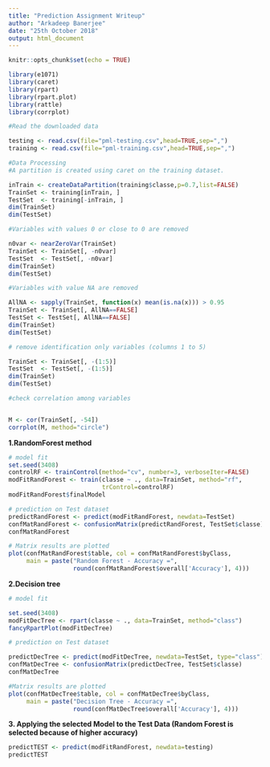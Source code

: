 ---
title: "Prediction Assignment Writeup"
author: "Arkadeep Banerjee"
date: "25th October 2018"
output: html_document
---

```{r setup, include=FALSE}
knitr::opts_chunk$set(echo = TRUE)
```

```{r,echo=TRUE}
library(e1071)
library(caret)
library(rpart)
library(rpart.plot)
library(rattle)
library(corrplot)

#Read the downloaded data

testing <- read.csv(file="pml-testing.csv",head=TRUE,sep=",")
training <- read.csv(file="pml-training.csv",head=TRUE,sep=",")

#Data Processing
#A partition is created using caret on the training dataset.

inTrain <- createDataPartition(training$classe,p=0.7,list=FALSE)
TrainSet <- training[inTrain, ]
TestSet  <- training[-inTrain, ]
dim(TrainSet)
dim(TestSet)

#Variables with values 0 or close to 0 are removed

n0var <- nearZeroVar(TrainSet)
TrainSet <- TrainSet[, -n0var]
TestSet  <- TestSet[, -n0var]
dim(TrainSet)
dim(TestSet)

#Variables with value NA are removed

AllNA <- sapply(TrainSet, function(x) mean(is.na(x))) > 0.95
TrainSet <- TrainSet[, AllNA==FALSE]
TestSet <- TestSet[, AllNA==FALSE]
dim(TrainSet)
dim(TestSet)

# remove identification only variables (columns 1 to 5)

TrainSet <- TrainSet[, -(1:5)]
TestSet  <- TestSet[, -(1:5)]
dim(TrainSet)
dim(TestSet)

#check correlation among variables


M <- cor(TrainSet[, -54])
corrplot(M, method="circle")
```
**1.RandomForest method**
```{r,echo=TRUE}
# model fit
set.seed(3408)
controlRF <- trainControl(method="cv", number=3, verboseIter=FALSE)
modFitRandForest <- train(classe ~ ., data=TrainSet, method="rf",
                          trControl=controlRF)
modFitRandForest$finalModel

# prediction on Test dataset
predictRandForest <- predict(modFitRandForest, newdata=TestSet)
confMatRandForest <- confusionMatrix(predictRandForest, TestSet$classe)
confMatRandForest

# Matrix results are plotted
plot(confMatRandForest$table, col = confMatRandForest$byClass, 
     main = paste("Random Forest - Accuracy =",
                  round(confMatRandForest$overall['Accuracy'], 4)))
```
**2.Decision tree**
```{r,echo=TRUE}
# model fit

set.seed(3408)
modFitDecTree <- rpart(classe ~ ., data=TrainSet, method="class")
fancyRpartPlot(modFitDecTree)

# prediction on Test dataset

predictDecTree <- predict(modFitDecTree, newdata=TestSet, type="class")
confMatDecTree <- confusionMatrix(predictDecTree, TestSet$classe)
confMatDecTree

#Matrix results are plotted
plot(confMatDecTree$table, col = confMatDecTree$byClass, 
     main = paste("Decision Tree - Accuracy =",
                  round(confMatDecTree$overall['Accuracy'], 4)))
```
**3. Applying the selected Model to the Test Data (Random Forest is selected because of higher accuracy)**
```{r,echo=TRUE}
predictTEST <- predict(modFitRandForest, newdata=testing)
predictTEST
```
